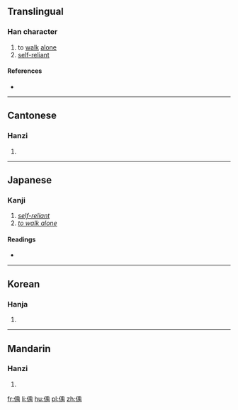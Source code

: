 ==Translingual==

===Han character===
{{Han char|rn=9|rad=人|as=09|sn=11|four=2222<sub>7</sub>|canj=人竹中月 (OHLB)|ids=⿰[[亻]][[禹]]}}

# to [[walk]] [[alone]]
# [[self-reliant]]

====References====
* {{Han ref|kx=0110.060|dkj=00838|dj=0235.010|hdz=10192.090|uh=504A|ud=20554|bh=D459|bd=54361}}

----

==Cantonese==

===Hanzi===
{{yue-hanzi|jyut=|y=yu5}}

# {{defn|lang=yue|sort=人09}}

----

==Japanese==

===Kanji===
{{ja-kanji|grade=|rs=人09}}

# ''[http://jisho.org/kanji/details/%E5%81%8A self-reliant]''
# ''[http://jisho.org/kanji/details/%E5%81%8A to walk alone]''


====Readings====
* {{ja-readings|on=[[う]] (u), [[く]] (ku)|kun=[[くぐまるさま]] (kugumarusama), [[つつしむさま]] (tsutsushimusama)}}

----

==Korean==

===Hanja===
{{ko-hanja|hangeul=유|rv=yu|mr=yu}}

# {{defn|lang=ko|sort=人09}}

----

==Mandarin==

===Hanzi===
{{cmn-hanzi|pin=[[yǔ]] ([[yu3]])|wg=yü<sup>3</sup>}}

# {{defn|lang=cmn|sort=人09}}

[[fr:偊]]
[[li:偊]]
[[hu:偊]]
[[pl:偊]]
[[zh:偊]]